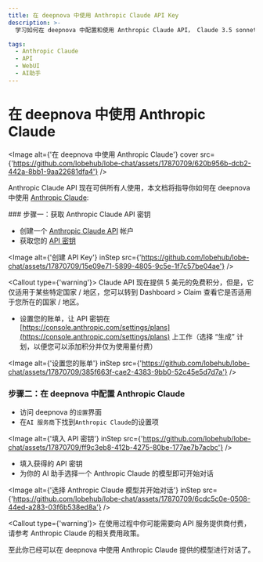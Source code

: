 ```yaml
---
title: 在 deepnova 中使用 Anthropic Claude API Key
description: >-
  学习如何在 deepnova 中配置和使用 Anthropic Claude API， Claude 3.5 sonnet / Claude 3 Opus / Claude 3 haiku

tags:
  - Anthropic Claude
  - API
  - WebUI
  - AI助手
---
```


# 在 deepnova 中使用 Anthropic Claude

<Image alt={'在 deepnova 中使用 Anthropic Claude'} cover src={'https://github.com/lobehub/lobe-chat/assets/17870709/620b956b-dcb2-442a-8bb1-9aa22681dfa4'} />

Anthropic Claude API 现在可供所有人使用，本文档将指导你如何在 deepnova 中使用 [Anthropic Claude](https://www.anthropic.com/api):

<Steps>
  ### 步骤一：获取 Anthropic Claude API 密钥

  - 创建一个 [Anthropic Claude API](https://www.anthropic.com/api) 帐户
  - 获取您的 [API 密钥](https://console.anthropic.com/settings/keys)

  <Image alt={'创建 API Key'} inStep src={'https://github.com/lobehub/lobe-chat/assets/17870709/15e09e71-5899-4805-9c5e-1f7c57be04ae'} />

  <Callout type={'warning'}>
    Claude API 现在提供 5 美元的免费积分，但是，它仅适用于某些特定国家 / 地区，您可以转到 Dashboard >
    Claim 查看它是否适用于您所在的国家 / 地区。
  </Callout>

  - 设置您的账单，让 API 密钥在 [https://console.anthropic.com/settings/plans](https://console.anthropic.com/settings/plans) 上工作（选择 “生成” 计划，以便您可以添加积分并仅为使用量付费）

  <Image alt={'设置您的账单'} inStep src={'https://github.com/lobehub/lobe-chat/assets/17870709/385f663f-cae2-4383-9bb0-52c45e5d7d7a'} />

  ### 步骤二：在 deepnova 中配置 Anthropic Claude

  - 访问 deepnova 的`设置`界面
  - 在`AI 服务商`下找到`Anthropic Claude`的设置项

  <Image alt={'填入 API 密钥'} inStep src={'https://github.com/lobehub/lobe-chat/assets/17870709/ff9c3eb8-412b-4275-80be-177ae7b7acbc'} />

  - 填入获得的 API 密钥
  - 为你的 AI 助手选择一个 Anthropic Claude 的模型即可开始对话

  <Image alt={'选择 Anthropic Claude 模型并开始对话'} inStep src={'https://github.com/lobehub/lobe-chat/assets/17870709/6cdc5c0e-0508-44ed-a283-03f6b538ed8a'} />

  <Callout type={'warning'}>
    在使用过程中你可能需要向 API 服务提供商付费，请参考 Anthropic Claude 的相关费用政策。
  </Callout>
</Steps>

至此你已经可以在 deepnova 中使用 Anthropic Claude 提供的模型进行对话了。
